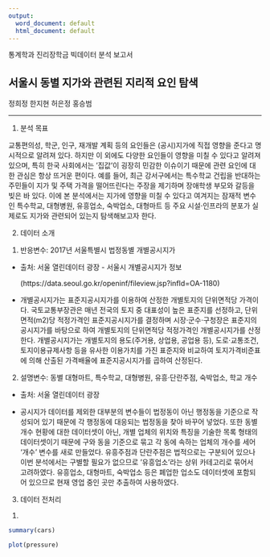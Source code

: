 ---
output:
  word_document: default
  html_document: default
---

통계학과 진리장학금 빅데이터 분석 보고서

서울시 동별 지가와 관련된 지리적 요인 탐색
--------------------------------------------------------------------------
정희정 한지현 허은정 홍승범

--------------------------------------------------------------------------


 1. 분석 목표

 교통편의성, 학군, 인구, 재개발 계획 등의 요인들은 (공시)지가에 직접 영향을 준다고 명시적으로 알려져 있다. 하지만 이 외에도 다양한 요인들이 영향을 미칠 수 있다고 알려져 있으며, 특히 한국 사회에서는 ‘집값’이 굉장히 민감한 이슈이기 때문에 관련 요인에 대한 관심은 항상 뜨거운 편이다. 예를 들어, 최근 강서구에서는 특수학교 건립을 반대하는 주민들이 지가 및 주택 가격을 떨어뜨린다는 주장을 제기하며 장애학생 부모와 갈등을 빚은 바 있다. 이에 본 분석에서는 지가에 영향을 미칠 수 있다고 여겨지는 잠재적 변수인 특수학교, 대형병원, 유흥업소, 숙박업소, 대형마트 등 주요 시설⋅인프라의 분포가 실제로도 지가와 관련되어 있는지 탐색해보고자 한다.



 2. 데이터 소개
 
  1) 반응변수: 2017년 서울특별시 법정동별 개별공시지가
  
   - 출처: 서울 열린데이터 광장 - 서울시 개별공시지가 정보
      
      (https://data.seoul.go.kr/openinf/fileview.jsp?infId=OA-1180)
      
   - 개별공시지가는 표준지공시지가를 이용하여 산정한 개별토지의 단위면적당 가격이다. 
   국토교통부장관은 매년 전국의 토지 중 대표성이 높은 표준지를 선정하고, 단위면적(m2)당 적정가격인 표준지공시지가를 결정하며 시장·군수·구청장은 표준지의 공시지가를 바탕으로 하여 개별토지의 단위면적당 적정가격인 개별공시지가를 산정한다. 개별공시지가는 개별토지의 용도(주거용, 상업용, 공업용 등), 도로·교통조건, 토지이용규제사항 등을 유사한 이용가치를 가진 표준지와 비교하여 토지가격비준표에 의해 산출된 가격배율에 표준지공시지가를 곱하여 산정된다. 
   
  2) 설명변수: 동별 대형마트, 특수학교, 대형병원, 유흥·단란주점, 숙박업소, 학교 개수
   
   - 출처: 서울 열린데이터 광장
   
   - 공시지가 데이터를 제외한 대부분의 변수들이 법정동이 아닌 행정동을 기준으로 작성되어 있기 때문에 각 행정동에 대응되는 법정동을 찾아 바꾸어 넣었다. 또한 동별 개수 현황에 대한 데이터셋이 아닌, 개별 업체의 위치와 특징을 기술한 목록 형태의 데이터셋이기 때문에 구와 동을 기준으로 묶고 각 동에 속하는 업체의 개수를 세어 '개수' 변수를 새로 만들었다. 유흥주점과 단란주점은 법적으로는 구분되어 있으나 이번 분석에서는 구별할 필요가 없으므로 '유흥업소'라는 상위 카테고리로 묶어서 고려하였다. 유흥업소, 대형마트, 숙박업소 등은 폐업한 업소도 데이터셋에 포함되어 있으므로 현재 영업 중인 곳만 추출하여 사용하였다. 


3. 데이터 전처리

 1) 




```{r cars}
summary(cars)
```


```{r pressure}
plot(pressure)
```


